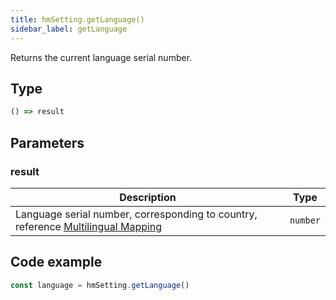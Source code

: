 ```yaml
---
title: hmSetting.getLanguage()
sidebar_label: getLanguage
---
```


Returns the current language serial number.

## Type

```ts
() => result
```

## Parameters

### result

| Description                                                                                                                       | Type     |
| --------------------------------------------------------------------------------------------------------------------------------- | -------- |
| Language serial number, corresponding to country, reference [Multilingual Mapping](../../related-resources/language-list.mdx) | `number` |

## Code example

```js
const language = hmSetting.getLanguage()
```
